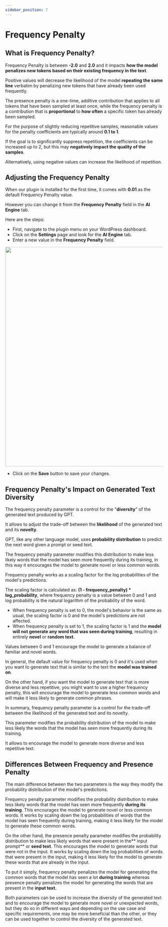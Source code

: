 ```yaml
---
sidebar_position: 7
---
```



# Frequency Penalty

## What is Frequency Penalty?

Frequency Penalty is between **-2.0** and **2.0** and it impacts **how the model penalizes new tokens based on their existing frequency in the text**.

Positive values will decrease the likelihood of the model **repeating the same line** verbatim by penalizing new tokens that have already been used frequently.

The presence penalty is a one-time, additive contribution that applies to all tokens that have been sampled at least once, while the frequency penalty is a contribution that is **proportional** to **how often** a specific token has already been sampled.

For the purpose of slightly reducing repetitive samples, reasonable values for the penalty coefficients are typically around **0.1 to 1**.

If the goal is to significantly suppress repetition, the coefficients can be increased up to 2, but this may **negatively impact the quality of the samples**.

Alternatively, using negative values can increase the likelihood of repetition.

## Adjusting the Frequency Penalty

When our plugin is installed for the first time, it comes with **0.01** as the default Frequency Penalty value.

However you can change it from the **Frequency Penalty** field in the **AI Engine** tab.

Here are the steps:

- First, navigate to the plugin menu on your WordPress dashboard.
- Click on the **Settings** page and look for the **AI Engine** tab.
- Enter a new value in the **Frequency Penalty** field.

<img src={fp} width="700" />

- Click on the **Save** button to save your changes.

## Frequency Penalty's Impact on Generated Text Diversity

The frequency penalty parameter is a control for the "**diversity**" of the generated text produced by GPT.

It allows to adjust the trade-off between the **likelihood** of the generated text and its **novelty**.

GPT, like any other language model, uses **probability distribution** to predict the next word given a prompt or seed text.

The frequency penalty parameter modifies this distribution to make less likely words that the model has seen more frequently during its training, in this way it encourages the model to generate novel or less common words.

Frequency penalty works as a scaling factor for the log probabilities of the model's predictions.

The scaling factor is calculated as: **(1 - frequency_penalty) * log_probability**, where frequency penalty is a value between 0 and 1 and log probability is the natural logarithm of the probability of the word.

- When frequency penalty is set to 0, the model's behavior is the same as usual, the scaling factor is 0 and the model's predictions are not affected.
- When frequency penalty is set to 1, the scaling factor is 1 and the **model will not generate any word that was seen during training**, resulting in entirely **novel** or **random text**.

Values between 0 and 1 encourage the model to generate a balance of familiar and novel words.

In general, the default value for frequency penalty is 0 and it's used when you want to generate text that is similar to the text the **model was trained on**.

On the other hand, if you want the model to generate text that is more diverse and less repetitive, you might want to use a higher frequency penalty, this will encourage the model to generate less common words and will make it less likely to generate common phrases.

In summary, frequency penalty parameter is a control for the trade-off between the likelihood of the generated text and its novelty.

This parameter modifies the probability distribution of the model to make less likely the words that the model has seen more frequently during its training.

It allows to encourage the model to generate more diverse and less repetitive text.

## Differences Between Frequency and Presence Penalty

The main difference between the two parameters is the way they modify the probability distribution of the model's predictions.

Frequency penalty parameter modifies the probability distribution to make less likely words that the model has seen more frequently **during its training**. This encourages the model to generate novel or less common words. It works by scaling down the log probabilities of words that the model has seen frequently during training, making it less likely for the model to generate these common words.

On the other hand, the presence penalty parameter modifies the probability distribution to make less likely words that were present in the** input prompt** or **seed text**. This encourages the model to generate words that were not in the input. It works by scaling down the log probabilities of words that were present in the input, making it less likely for the model to generate these words that are already in the input.

To put it simply, frequency penalty penalizes the model for generating the common words that the model has seen a lot **during training** whereas presence penalty penalizes the model for generating the words that are present in the **input text.**

Both parameters can be used to increase the diversity of the generated text and to encourage the model to generate more novel or unexpected words, but they do so in different ways and depending on the use case and specific requirements, one may be more beneficial than the other, or they can be used together to control the diversity of the generated text.
